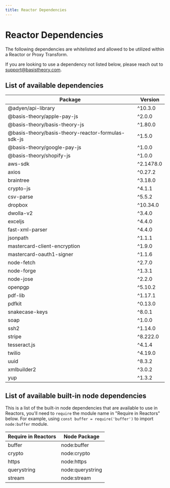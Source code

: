 ```yaml
---
title: Reactor Dependencies
---
```



# Reactor Dependencies

The following dependencies are whitelisted and allowed to be utilized within a Reactor or Proxy Transform.

<Alert>If you are looking to use a dependency not listed below, please reach out to <a href="mailto:support@basistheory.com?subject=Reactor%20Dependency%20Request">support@basistheory.com</a>.</Alert>

## List of available dependencies

| Package                                            | Version   |
|----------------------------------------------------|-----------|
| @adyen/api-library                                 | ^10.3.0   |
| @basis-theory/apple-pay-js                         | ^2.0.0    |
| @basis-theory/basis-theory-js                      | ^1.80.0   |
| @basis-theory/basis-theory-reactor-formulas-sdk-js | ^1.5.0    |
| @basis-theory/google-pay-js                        | ^1.0.0    |
| @basis-theory/shopify-js                           | ^1.0.0    |
| aws-sdk                                            | ^2.1478.0 |
| axios                                              | ^0.27.2   |
| braintree                                          | ^3.18.0   |
| crypto-js                                          | ^4.1.1    |
| csv-parse                                          | ^5.5.2    |
| dropbox                                            | ^10.34.0  |
| dwolla-v2                                          | ^3.4.0    |
| exceljs                                            | ^4.4.0    |
| fast-xml-parser                                    | ^4.4.0    |
| jsonpath                                           | ^1.1.1    |
| mastercard-client-encryption                       | ^1.9.0    |
| mastercard-oauth1-signer                           | ^1.1.6    |
| node-fetch                                         | ^2.7.0    |
| node-forge                                         | ^1.3.1    |
| node-jose                                          | ^2.2.0    |
| openpgp                                            | ^5.10.2   |
| pdf-lib                                            | ^1.17.1   |
| pdfkit                                             | ^0.13.0   |
| snakecase-keys                                     | ^8.0.1    |
| soap                                               | ^1.0.0    |
| ssh2                                               | ^1.14.0   |
| stripe                                             | ^8.222.0  |
| tesseract.js                                       | ^4.1.4    |
| twilio                                             | ^4.19.0   |
| uuid                                               | ^8.3.2    |
| xmlbuilder2                                        | ^3.0.2    |
| yup                                                | ^1.3.2    |

## List of available built-in node dependencies

This is a list of the built-in node dependencies that are available to use in Reactors, you'll need to `require` the module name in "Require in Reactors" below. For example, using `const buffer = require('buffer')` to import `node:buffer` module.

| Require in Reactors                    | Node Package        |
|----------------------------------------|---------------------|
| buffer                                 | node:buffer         |
| crypto                                 | node:crypto         |
| https                                  | node:https          |
| querystring                            | node:querystring    |
| stream                                 | node:stream         |
